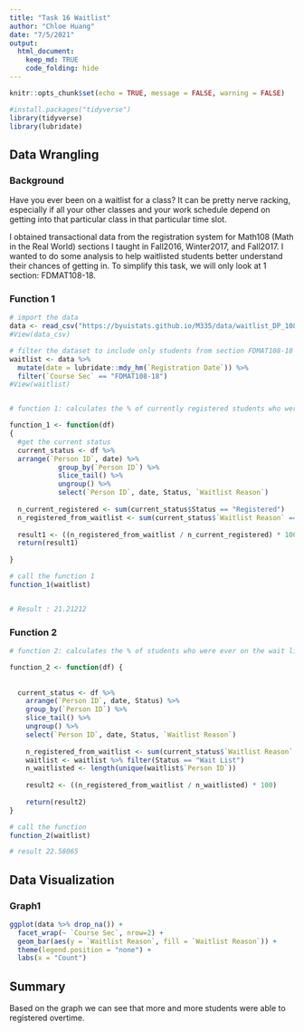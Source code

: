 ```yaml
---
title: "Task 16 Waitlist"
author: "Chloe Huang"
date: "7/5/2021"
output: 
  html_document: 
    keep_md: TRUE
    code_folding: hide
---
```


```r
knitr::opts_chunk$set(echo = TRUE, message = FALSE, warning = FALSE)
```

```r

#install.packages("tidyverse") 
library(tidyverse)
library(lubridate)
```


## Data Wrangling

### Background
Have you ever been on a waitlist for a class? It can be pretty nerve racking, especially if all your other classes and your work schedule depend on getting into that particular class in that particular time slot.

I obtained transactional data from the registration system for Math108 (Math in the Real World) sections I taught in Fall2016, Winter2017, and Fall2017. I wanted to do some analysis to help waitlisted students better understand their chances of getting in. To simplify this task, we will only look at 1 section: FDMAT108-18.

### Function 1
```r

# import the data
data <- read_csv("https://byuistats.github.io/M335/data/waitlist_DP_108.csv")
#View(data_csv)

# filter the dataset to include only students from section FDMAT108-18
waitlist <- data %>% 
  mutate(date = lubridate::mdy_hm(`Registration Date`)) %>% 
  filter(`Course Sec` == "FDMAT108-18")
#View(waitlist)


# function 1: calculates the % of currently registered students who were at one time on the wait list.

function_1 <- function(df)
{
  #get the current status
  current_status <- df %>%
  arrange(`Person ID`, date) %>%
            group_by(`Person ID`) %>%
            slice_tail() %>%
            ungroup() %>%
            select(`Person ID`, date, Status, `Waitlist Reason`)
  
  n_current_registered <- sum(current_status$Status == "Registered")
  n_registered_from_waitlist <- sum(current_status$`Waitlist Reason` == "Waitlist Registered", na.rm = TRUE)
  
  result1 <- ((n_registered_from_waitlist / n_current_registered) * 100)
  return(result1)
  
}

# call the function 1
function_1(waitlist)


# Result : 21.21212

```

### Function 2
```r
# function 2: calculates the % of students who were ever on the wait list that are currently registered for for the class.

function_2 <- function(df) {
  
  
  current_status <- df %>%
    arrange(`Person ID`, date, Status) %>%
    group_by(`Person ID`) %>%
    slice_tail() %>%
    ungroup() %>%
    select(`Person ID`, date, Status, `Waitlist Reason`)
  
    n_registered_from_waitlist <- sum(current_status$`Waitlist Reason` == "Waitlist Registered", na.rm = TRUE)
    waitlist <- waitlist %>% filter(Status == "Wait List")
    n_waitlisted <- length(unique(waitlist$`Person ID`))
    
    result2 <- ((n_registered_from_waitlist / n_waitlisted) * 100)
  
    return(result2)
}

# call the function
function_2(waitlist)

# result 22.58065

```

## Data Visualization

### Graph1
```r
ggplot(data %>% drop_na()) +
  facet_wrap(~ `Course Sec`, nrow=2) +
  geom_bar(aes(y = `Waitlist Reason`, fill = `Waitlist Reason`)) +
  theme(legend.position = "none") +
  labs(x = "Count")

```

## Summary
Based on the graph we can see that more and more students were able to registered overtime.